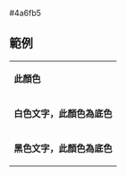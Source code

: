 <nowiki>#4a6fb5</nowiki><noinclude>
== 範例 ==
{|
|- style="color:{{ {{PAGENAME}} }}"
| '''此顏色'''
|- style="background:{{ {{PAGENAME}} }}; color:white"
| '''白色文字，此顏色為底色'''
|- style="background:{{ {{PAGENAME}} }}; color:black"
| '''黑色文字，此顏色為底色'''
|}

[[Category:香港政黨顏色模板|{{PAGENAME}}]]
</noinclude>